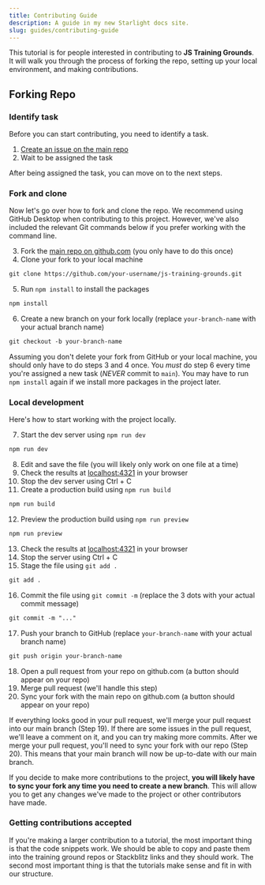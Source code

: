 ```yaml
---
title: Contributing Guide
description: A guide in my new Starlight docs site.
slug: guides/contributing-guide
---
```



This tutorial is for people interested in contributing to **JS Training Grounds**. It will walk you through the process of forking the repo, setting up your local environment, and making contributions.

## Forking Repo

### Identify task

Before you can start contributing, you need to identify a task.

1. <a href="https://github.com/simpledevio/js-training-grounds/issues" target="_blank">Create an issue on the main repo</a>
2. Wait to be assigned the task

After being assigned the task, you can move on to the next steps.

### Fork and clone

Now let's go over how to fork and clone the repo. We recommend using GitHub Desktop when contributing to this project. However, we've also included the relevant Git commands below if you prefer working with the command line.

3. Fork the <a href="https://github.com/simpledevio/js-training-grounds" target="_blank">main repo on github.com</a> (you only have to do this once)
4. Clone your fork to your local machine
```txt showLineNumbers=false
git clone https://github.com/your-username/js-training-grounds.git
```
5. Run `npm install` to install the packages
```txt showLineNumbers=false
npm install
```
6. Create a new branch on your fork locally (replace `your-branch-name` with your actual branch name)
```txt showLineNumbers=false
git checkout -b your-branch-name
```

Assuming you don't delete your fork from GitHub or your local machine, you should only have to do steps 3 and 4 once. You *must* do step 6 every time you're assigned a new task (*NEVER* commit to `main`). You may have to run `npm install` again if we install more packages in the project later.

### Local development

Here's how to start working with the project locally.

7. Start the dev server using `npm run dev`
```txt showLineNumbers=false
npm run dev
```
8. Edit and save the file (you will likely only work on one file at a time)
9. Check the results at <a href="http://localhost:4321/" target="_blank">localhost:4321</a> in your browser
10. Stop the dev server using Ctrl + C
11. Create a production build using `npm run build`
```txt showLineNumbers=false
npm run build
```
12. Preview the production build using `npm run preview`
```txt showLineNumbers=false
npm run preview
```
13. Check the results at <a href="http://localhost:4321/" target="_blank">localhost:4321</a> in your browser
14. Stop the server using Ctrl + C
15. Stage the file using `git add .`
```txt showLineNumbers=false
git add .
```
16. Commit the file using `git commit -m` (replace the 3 dots with your actual commit message)
```txt showLineNumbers=false
git commit -m "..."
```
17. Push your branch to GitHub (replace `your-branch-name` with your actual branch name)
```txt showLineNumbers=false
git push origin your-branch-name
```
18. Open a pull request from your repo on github.com (a button should appear on your repo)
19. Merge pull request (we'll handle this step)
20. Sync your fork with the main repo on github.com (a button should appear on your repo)

If everything looks good in your pull request, we'll merge your pull request into our main branch (Step 19). If there are some issues in the pull request, we'll leave a comment on it, and you can try making more commits. After we merge your pull request, you'll need to sync your fork with our repo (Step 20). This means that your main branch will now be up-to-date with our main branch.

If you decide to make more contributions to the project, **you will likely have to sync your fork any time you need to create a new branch**. This will allow you to get any changes we've made to the project or other contributors have made.

### Getting contributions accepted

If you're making a larger contribution to a tutorial, the most important thing is that the code snippets work. We should be able to copy and paste them into the training ground repos or Stackblitz links and they should work. The second most important thing is that the tutorials make sense and fit in with our structure.
